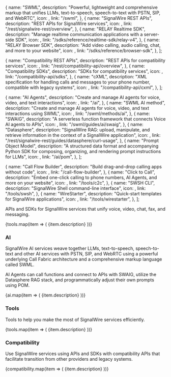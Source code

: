 

  {
    name: "SWML",
    description: "Powerful, lightweight and comprehensive markup that unifies LLMs, text-to-speech, speech-to-text with PSTN, SIP, and WebRTC",
    icon: <MdCode />,
    link: "/swml",
  },
  {
    name: "SignalWire REST APIs",
    description: "REST APIs for SignalWire services",
    icon: <TbApi />,
    link: "/rest/signalwire-rest/overview",
  },
  {
    name: "RELAY Realtime SDK",
    description: "Manage realtime communication applications with a server-side SDK",
    icon: <FaServer />,
    link: "/sdks/reference/realtime-sdk/relay-v4",
  },
  {
    name: "RELAY Browser SDK",
    description: "Add video calling, audio calling, chat, and more to your website",
    icon: <MdWebAsset />,
    link: "/sdks/reference/browser-sdk",
  },
];

  {
    name: "Compatibility REST APIs",
    description: "REST APIs for compatibility services",
    icon: <TbApi />,
    link: "/rest/compatibility-api/overview",
  },
  {
    name: "Compatibility SDKs",
    description: "SDKs for compatibility services",
    icon: <FaServer />,
    link: "/compatibility-api/sdks",
  },
  {
    name: "cXML",
    description: "XML specification for handling calls and messages to your phone number, compatible with legacy systems",
    icon: <MdOutlineCode />,
    link: "/compatibility-api/cxml",
  },
];

  {
    name: "AI Agents",
    description: "Create and manage AI agents for voice, video, and text interactions",
    icon: <FaRobot />,
    link: "/ai",
  },
  {
    name: "SWML AI method",
    description: "Create and manage AI agents for voice, video, and text interactions using SWML",
    icon: <FaRobot />,
    link: "/swml/methods/ai",
  },
  {
    name: "SWAIG",
    description: "A serverless function framework that connects Voice AI agents to APIs",
    icon: <PiMagicWand />,
    link: "/swml/guides/ai/swaig",
  },
  {
    name: "Datasphere",
    description: "SignalWire RAG: upload, manipulate, and retrieve information in the context of a SignalWire application",
    icon: <PiDatabase />,
    link: "/rest/signalwire-rest/guides/datasphere/curl-usage",
  },
  {
    name: "Prompt Object Model",
    description: "A structured data format and accompanying Python SDK for composing, organizing, and rendering prompt instructions for LLMs",
    icon: <MdOutlineCode />,
    link: "/ai/pom",
  },
];

  {
    name: "Call Flow Builder",
    description: "Build drag-and-drop calling apps without code",
    icon: <PiTreeStructure />,
    link: "/call-flow-builder",
  },
  {
    name: "Click to Call",
    description: "Embed one-click calling to phone numbers, AI Agents, and more on your website",
    icon: <TbClick />,
    link: "/tools/c2c",
  },
  {
    name: "SWSH CLI",
    description: "SignalWire Shell command-line interface",
    icon: <MdOutlineCode />,
    link: "/tools/swsh",
  },
  {
    name: "WireStarter",
    description: "Quick-start templates for SignalWire applications",
    icon: <FaMagic />,
    link: "/tools/wirestarter",
  },
];

APIs and SDKs for SignalWire services that unify voice, video, chat, fax, and messaging. 

<CardGroup cols={4}>
{tools.map(item => (
  <Card 
    key={item.name}
    title={item.name} 
    href={item.link}
    icon={item.icon}
  >
    {item.description}
  </Card>
))}
</CardGroup>

### AI

SignalWire AI services weave together LLMs, text-to-speech, speech-to-text and other AI services with PSTN, SIP, and WebRTC 
using a powerful underlying Call Fabric architecture and a comprehensive markup language called SWML.

AI Agents can call functions and connect to APIs with <Tooltips tip="SignalWire AI Gateway">SWAIG</Tooltips>, 
utilize the Datasphere <Tooltips tip="Retrieval Automated Generation">RAG</Tooltips> stack,
and programmatically adjust their own prompts using <Tooltips tip="Prompt Object Model">POM</Tooltips>.

<CardGroup cols={3}>
{ai.map(item => (
  <Card 
    key={item.name}
    title={item.name} 
    href={item.link}
    icon={item.icon}
  >
    {item.description}
  </Card>
))}
</CardGroup>


### Tools

Tools to help you make the most of SignalWire services efficiently.

<CardGroup cols={4}>
{tools.map(item => (
  <Card 
    key={item.name}
    title={item.name} 
    href={item.link}
    icon={item.icon}
  >
    {item.description}
  </Card>
))}
</CardGroup>

### Compatibility

Use SignalWire services using APIs and SDKs with compatibility APIs that facilitate transition from other providers and legacy systems. 

<CardGroup cols={3}>
{compatibility.map(item => (
  <Card 
    key={item.name}
    title={item.name} 
    href={item.link}
    icon={item.icon}
  >
    {item.description}
  </Card>
))}
</CardGroup>
